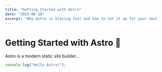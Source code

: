```yaml
---
title: "Getting Started with Astro"
date: "2025-08-10"
excerpt: "Why Astro is blazing fast and how to set it up for your next project."
---
```


# Getting Started with Astro 🚀

Astro is a modern static site builder...

```js
console.log("Hello Astro!");
```
